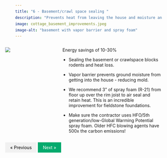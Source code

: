 ```yaml
---
title: "6 - Basement/crawl space sealing "
description: "Prevents heat from leaving the house and moisture and pests from entering"
image: cottage_basement_improvements.jpeg
image-alt: "basement with vapor barrier and spray foam"
---
```



:::: {.columns}

::: {.column width="20%"}
![](cottage_basement_improvements.jpeg)
:::

::: {.column width="10%"}
<!-- empty column to create gap -->
:::

::: {.column width="70%"}

 Energy savings of 10-30%

-   Sealing the basement or crawlspace blocks rodents and heat loss.

-   Vapor barrier prevents ground moisture from getting into the house - reducing mold.

-   We recommend 3” of spray foam (R-21) from floor up over the rim joist to air seal and retain heat. This is an incredible improvement for fieldstone foundations. 

-   Make sure the contractor uses HFO/5th generation/low-Global Warming Potential spray foam. Older HFC blowing agents have 500x the carbon emissions!

:::

::::
<html>
<head>
<meta name="viewport" content="width=device-width, initial-scale=1">
<style>
a {
  text-decoration: none;
  display: inline-block;
  padding: 8px 16px;
}

a:hover {
  background-color: #ddd;
  color: black;
}

.previous {
  background-color: #f1f1f1;
  color: black;
}

.next {
  background-color: #04AA6D;
  color: white;
}

.round {
  border-radius: 50%;
}
</style>
</head>
<body>


<a href="05-step.html" class="previous">&laquo; Previous</a>
<a href="07-step.html" class="next float-end">Next &raquo;</a>

  
</body>
</html> 

